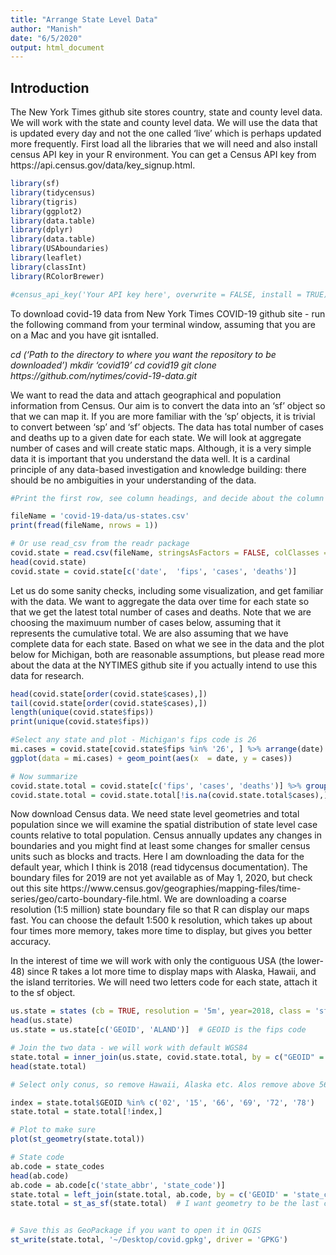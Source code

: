 ```yaml
---
title: "Arrange State Level Data"
author: "Manish"
date: "6/5/2020"
output: html_document
---
```

## Introduction

The New York Times github site stores country, state and county level data. We will work with the state and county level data. We will use the data that is updated every day and not the one called 'live' which is perhaps updated more frequently. First load all the libraries that we will need and also install census API key in your R environment. You can get a Census API key from https://api.census.gov/data/key_signup.html.  

```r

library(sf)
library(tidycensus)
library(tigris)
library(ggplot2)
library(data.table)
library(dplyr)
library(data.table)
library(USAboundaries)
library(leaflet)
library(classInt)
library(RColorBrewer)

#census_api_key('Your API key here', overwrite = FALSE, install = TRUE)
```
To download covid-19 data from New York Times COVID-19 github site - run the following command from your terminal window, assuming that you are on a Mac and you have git isntalled. 

*cd ('Path to the directory to where you want the repository to be downloaded')
mkdir 'covid19'
cd covid19
git clone https://github.com/nytimes/covid-19-data.git*

We want to read the data and attach geographical and population information from Census. Our aim is to convert the data into an 'sf' object so that we can map it. If you are more familiar with the 'sp' objects, it is trivial to convert between 'sp' and 'sf' objects. The data has total number of cases and deaths up to a given date for each state. We will look at aggregate number of cases and will create static maps. Although, it is a very simple data it is important that you understand the data well. It is a cardinal principle of any data-based investigation and knowledge building: there should be no ambiguities in your understanding of the data.  
```r
#Print the first row, see column headings, and decide about the column classes. 

fileName = 'covid-19-data/us-states.csv'
print(fread(fileName, nrows = 1))

# Or use read_csv from the readr package
covid.state = read.csv(fileName, stringsAsFactors = FALSE, colClasses = c('Date', 'character', 'character', 'integer', 'integer'))
head(covid.state)
covid.state = covid.state[c('date',  'fips', 'cases', 'deaths')]

```
Let us do some sanity checks, including some visualization, and get familiar with the data. We want to aggregate the data over time for each state so that we get the latest total number of cases and deaths. Note that we are choosing the maximuum number of cases below, assuming that it represents the cumulative total. We are also assuming that we have complete data for each state. Based on what we see in the data and the plot below for Michigan, both are reasonable assumptions, but please read more about the data at the NYTIMES github site if you actually intend to use this data for research.   

```r
head(covid.state[order(covid.state$cases),])      
tail(covid.state[order(covid.state$cases),]) 
length(unique(covid.state$fips))       
print(unique(covid.state$fips))

#Select any state and plot - Michigan's fips code is 26 
mi.cases = covid.state[covid.state$fips %in% '26', ] %>% arrange(date)
ggplot(data = mi.cases) + geom_point(aes(x  = date, y = cases))

# Now summarize
covid.state.total = covid.state[c('fips', 'cases', 'deaths')] %>% group_by(fips) %>% summarise('cases' = max(cases, na.rm = T), 'deaths' = max(deaths, na.rm = T))
covid.state.total = covid.state.total[!is.na(covid.state.total$cases),]
```
Now download Census data. We need state level geometries and total population since we will examine the spatial distribution of state level case counts relative to total population. Census annually updates any changes in boundaries and you might find at least some changes for smaller census units such as blocks and tracts. Here I am downloading the data for the default year, which I think is 2018 (read tidycensus documentation). The boundary files for 2019 are not yet available as of May 1, 2020, but check out this site https://www.census.gov/geographies/mapping-files/time-series/geo/carto-boundary-file.html. We are downloading a coarse resolution (1:5 million) state boundary file so that R can display our maps fast. You can choose the default 1:500 k resolution, which takes up about four times more memory, takes more time to display, but gives you better accuracy. 

In the interest of time we will work with only the contiguous USA (the lower-48) since R takes a lot more time to display maps with Alaska, Hawaii, and the island territories. We will need two letters code for each state, attach it to the sf object.     

```r
us.state = states (cb = TRUE, resolution = '5m', year=2018, class = 'sf')
head(us.state)         
us.state = us.state[c('GEOID', 'ALAND')]  # GEOID is the fips code 

# Join the two data - we will work with default WGS84
state.total = inner_join(us.state, covid.state.total, by = c("GEOID" = "fips"))
head(state.total)

# Select only conus, so remove Hawaii, Alaska etc. Alos remove above 56, these are islands including Puerto Rico (72).

index = state.total$GEOID %in% c('02', '15', '66', '69', '72', '78')
state.total = state.total[!index,]

# Plot to make sure
plot(st_geometry(state.total))

# State code
ab.code = state_codes
head(ab.code)
ab.code = ab.code[c('state_abbr', 'state_code')]
state.total = left_join(state.total, ab.code, by = c('GEOID' = 'state_code'))
state.total = st_as_sf(state.total)  # I want geometry to be the last column in display


# Save this as GeoPackage if you want to open it in QGIS
st_write(state.total, '~/Desktop/covid.gpkg', driver = 'GPKG')
```


